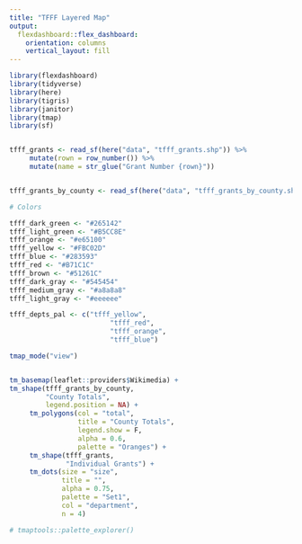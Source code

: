 ```yaml
---
title: "TFFF Layered Map"
output: 
  flexdashboard::flex_dashboard:
    orientation: columns
    vertical_layout: fill
---
```


```r
library(flexdashboard)
library(tidyverse)
library(here)
library(tigris)
library(janitor)
library(tmap)
library(sf)


tfff_grants <- read_sf(here("data", "tfff_grants.shp")) %>% 
     mutate(rown = row_number()) %>% 
     mutate(name = str_glue("Grant Number {rown}"))


tfff_grants_by_county <- read_sf(here("data", "tfff_grants_by_county.shp"))

# Colors

tfff_dark_green <- "#265142"
tfff_light_green <- "#B5CC8E"
tfff_orange <- "#e65100"
tfff_yellow <- "#FBC02D"
tfff_blue <- "#283593"
tfff_red <- "#B71C1C"
tfff_brown <- "#51261C"
tfff_dark_gray <- "#545454"
tfff_medium_gray <- "#a8a8a8"
tfff_light_gray <- "#eeeeee"

tfff_depts_pal <- c("tfff_yellow",
                         "tfff_red",
                         "tfff_orange",
                         "tfff_blue")

```


```r

tmap_mode("view")


tm_basemap(leaflet::providers$Wikimedia) +
tm_shape(tfff_grants_by_county,
         "County Totals",
         legend.position = NA) +
     tm_polygons(col = "total",
                 title = "County Totals",
                 legend.show = F,
                 alpha = 0.6,
                 palette = "Oranges") +
     tm_shape(tfff_grants,
              "Individual Grants") +
     tm_dots(size = "size",
             title = "",
             alpha = 0.75,
             palette = "Set1",
             col = "department",
             n = 4) 

# tmaptools::palette_explorer()


```


